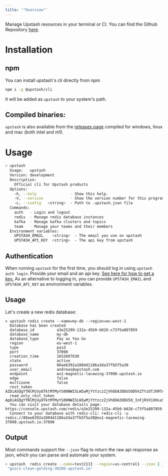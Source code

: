 ```yaml
---
title: '"Overview"'
---
```

Manage Upstash resources in your terminal or CI.
You can find the Github Repository [here](https://github.com/upstash/cli).
<br />
# Installation
## npm
You can install upstash's cli directly from npm
```bash
npm i -g @upstash/cli
```
It will be added as `upstash` to your system's path.
## Compiled binaries:
`upstash` is also available from the
[releases page](https://github.com/upstash/cli/releases/latest) compiled
for windows, linux and mac (both intel and m1).
# Usage
```bash
> upstash
  Usage:   upstash
  Version: development
  Description:
    Official cli for Upstash products
  Options:
    -h, --help               - Show this help.
    -V, --version            - Show the version number for this program.
    -c, --config   <string>  - Path to .upstash.json file
  Commands:
    auth   - Login and logout
    redis  - Manage redis database instances
    kafka  - Manage kafka clusters and topics
    team   - Manage your teams and their members
  Environment variables:
    UPSTASH_EMAIL    <string>  - The email you use on upstash
    UPSTASH_API_KEY  <string>  - The api key from upstash
```
## Authentication
When running `upstash` for the first time, you should log in using
`upstash auth login`. Provide your email and an api key.
[See here for how to get a key.](https://docs.upstash.com/redis/howto/developerapi#api-development)
As an alternative to logging in, you can provide `UPSTASH_EMAIL` and
`UPSTASH_API_KEY` as environment variables.
## Usage
Let's create a new redis database:
```
> upstash redis create --name=my-db --region=eu-west-1
  Database has been created
  database_id          a3e25299-132a-45b9-b026-c73f5a807859
  database_name        my-db
  database_type        Pay as You Go
  region               eu-west-1
  type                 paid
  port                 37090
  creation_time        1652687630
  state                active
  password             88ae6392a1084d1186a3da37fb5f5a30
  user_email           andreas@upstash.com
  endpoint             eu1-magnetic-lacewing-37090.upstash.io
  edge                 false
  multizone            false
  rest_token           AZDiASQgYTNlMjUyOTktMTMyYS00NWI5LWIwMjYtYzczZjVhODA3ODU5ODhhZTYzOTJhMTA4NGQxMTg2YTNkYTM3ZmI1ZjVhMzA=
  read_only_rest_token ApDiASQgYTNlMjUyOTktMTMyYS00NWI5LWIwMjYtYzczZjVhODA3ODU5O_InFjRVX1XHsaSjq1wSerFCugZ8t8O1aTfbF6Jhq1I=
  You can visit your database details page: https://console.upstash.com/redis/a3e25299-132a-45b9-b026-c73f5a807859
  Connect to your database with redis-cli: redis-cli -u redis://88ae6392a1084d1186a3da37fb5f5a30@eu1-magnetic-lacewing-37090.upstash.io:37090
```
## Output
Most commands support the `--json` flag to return the raw api response as json,
which you can parse and automate your system.
```bash
> upstash  redis create --name=test2113 --region=us-central1 --json | jq '.endpoint'
 "gusc1-clean-gelding-30208.upstash.io"
```